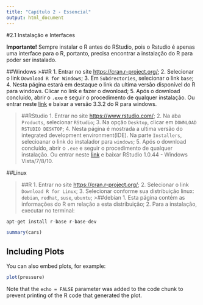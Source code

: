 ```yaml
---
title: "Capítulo 2 - Essencial"
output: html_document
---
```



#2.1 Instalação e Interfaces

**Importante!** Sempre instalar o R antes do RStudio, pois o Rstudio é 
apenas uma interface para o R, portanto, precisa encontrar a instalação 
do R para poder ser instalado.

##Windows
>##R
1. Entrar no site <https://cran.r-project.org/>;
2. Selecionar o link `Download R for Windows`;
3. Em `Subdrectories`, selecionar o link `base`;
4. Nesta página estará em destaque o link da ultima versão disponível do
   R para windows. Clicar no link e fazer o dwonload;
5. Após o download concluído, abrir o `.exe` e seguir o procedimento de 
   qualquer instalação.
Ou entrar neste [link](https://cran.r-project.org/bin/windows/base/R-3.3.2-win.exe)
e baixar a versão 3.3.2 do R para windows.

>##RStudio
1. Entrar no site <https://www.rstudio.com/>;
2. Na aba `Products`, selecionar `RStudio`;
3. Na opção `Desktop`, clicar em `DOWNLOAD RSTUDIO DESKTOP`;
4. Nesta página é mostrada a ultima versão do integrated development 
environment(IDE). Na parte `Installers`, selecioanar o link do instalador
para `windows`;
5. Após o download concluído, abrir o `.exe` e seguir o procedimento de 
   qualquer instalação.
Ou entrar neste [link](https://download1.rstudio.org/RStudio-1.0.44.exe)
e baixar RStudio 1.0.44 - Windows Vista/7/8/10.   

##Linux

>##R
1. Entrar no site <https://cran.r-project.org/>;
2. Selecionar o link `Download R for Linux`;
3. Selecionar conforme sua distribuição linux: `debian`, `redhat`, 
`suse`, `ubuntu`;
>>##debian
1. Esta página contém as informações do R em relação a esta distribuição;
2. Para a instalação, executar no terminal:
```r
apt-get install r-base r-base-dev
```

```r
summary(cars)
```

## Including Plots

You can also embed plots, for example:

```r
plot(pressure)
```

Note that the `echo = FALSE` parameter was added to the code chunk to prevent printing of the R code that generated the plot.
